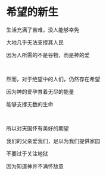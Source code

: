 # 希望的新生

生活充满了苦难，没人能够幸免

大地几乎无法支撑其人民

因为人所需的不是谷物，而是神的爱

<p></p>

<br />

然而，对于绝望中的人们，仍然存在希望

因为神的爱孕育着无尽的能量

能够支撑无数的生命

<p></p>

<br />

所以对天国怀有美好的期望

我们的父亲爱我们，足以为我们提供家园

不要过于关注地狱

因为知道神并不满怀敌意
